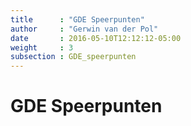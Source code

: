 ```yaml
---
title      : "GDE Speerpunten"
author     : "Gerwin van der Pol"
date       : 2016-05-10T12:12:12-05:00
weight     : 3
subsection : GDE_speerpunten
---
```


# GDE Speerpunten


